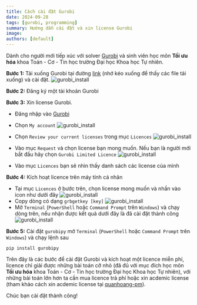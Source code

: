 ```yaml
---
title: Cách cài đặt Gurobi
date: 2024-09-28
tags: [gurobi, programming]
summary: Hướng dẫn cài đặt và xin license Gurobi
image:
authors: [default]
---
```



Dành cho người mới tiếp xúc với solver [Gurobi](https://www.gurobi.com/) và
sinh viên học môn **Tối ưu hóa** khoa Toán - Cơ - Tin học trường Đại học Khoa
học Tự nhiên.

**Bước 1:** Tải xuống Gurobi tại đường [link](https://www.gurobi.com/downloads/gurobi-software/)
(nhớ kéo xuống để thấy các file tải xuống) và cài đặt.
![gurobi_install](/posts/how_to_install_gurobi/gurobi_0.png)

**Bước 2:** Đăng ký một tài khoản Gurobi

**Bước 3:** Xin license Gurobi.
  - Đăng nhập vào [Gurobi](https://www.gurobi.com/)
  - Chọn `My account`
  ![gurobi_install](/posts/how_to_install_gurobi/gurobi_1.png)

  - Chọn `Review your current licenses` trong mục `Licences`
  ![gurobi_install](/posts/how_to_install_gurobi/gurobi_2.png)
  - Vào mục `Request` và chọn license bạn mong muốn. Nếu bạn là người mới bắt đầu hãy chọn `Gurobi Limited Licence`
  ![gurobi_install](/posts/how_to_install_gurobi/gurobi_3.png)
  - Vào mục `Licences` bạn sẽ nhìn thấy danh sách các license của mình

**Bước 4:** Kích hoạt licence trên máy tính cá nhân
  - Tại mục `Licences` ở bước trên, chọn license mong muốn và nhần vào icon như dưới đây
  ![gurobi_install](/posts/how_to_install_gurobi/gurobi_4.png)
  - Copy dòng có dạng `grbgetkey [key]`
  ![gurobi_install](/posts/how_to_install_gurobi/gurobi_5.png)
  - Mở `Terminal` (`PowerShell` hoặc `Command Prompt` trên `Windows`) và chạy dòng trên, nếu nhận được
  kết quả dưới đây là đã cài đặt thành công
  ![gurobi_install](/posts/how_to_install_gurobi/gurobi_6.png)

**Bước 5:** Cài đặt `gurobipy`
  mở `Terminal` (`PowerShell` hoặc `Command Prompt` trên `Windows`) và chạy lệnh sau
  ```terminal
  pip install gurobipy
  ```

Trên đây là các bước để cài đặt Gurobi và kích hoạt một licence miễn phí, licence chỉ giải
được những bài toán cỡ nhỏ (đã đủ với mục đích học môn **Tối ưu hóa** khoa Toán - Cơ - Tin
học trường Đại học Khoa học Tự nhiên), với những bài toán lớn hơn ta cần mua licence trả
phí hoặc xin acdemic license (tham khảo cách xin acdemic license tại
[quanhoang-pm](https://quanhoang-pm.github.io/programming/requesting-gurobi-academic-license/)).

Chúc bạn cài đặt thành công!  <Twemoji emoji="clinking-beer-mugs" />
